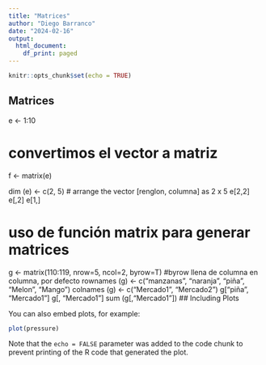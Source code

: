 ```yaml
---
title: "Matrices"
author: "Diego Barranco"
date: "2024-02-16"
output:
  html_document:
    df_print: paged
---
```


```r
knitr::opts_chunk$set(echo = TRUE)
```

## Matrices


e <- 1:10



# convertimos el vector a matriz
f <- matrix(e)

dim (e) <- c(2, 5)  # arrange the vector [renglon, columna] as 2 x 5
e[2,2]
e[,2]
e[1,]

# uso de función matrix para generar matrices

g <- matrix(110:119, nrow=5, ncol=2, byrow=T) #byrow llena de columna en columna, por defecto
rownames (g) <- c("manzanas", "naranja", "piña", "Melon", "Mango")
colnames (g) <- c("Mercado1", "Mercado2")
g["piña", "Mercado1"]
g[, "Mercado1"]
sum (g[,"Mercado1"])
## Including Plots

You can also embed plots, for example:

```r
plot(pressure)
```

Note that the `echo = FALSE` parameter was added to the code chunk to prevent printing of the R code that generated the plot.
